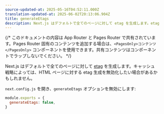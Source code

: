 ```yaml
---
source-updated-at: 2025-05-16T04:52:11.000Z
translation-updated-at: 2025-06-02T20:13:06.904Z
title: generateEtags
description: Next.js はデフォルトで全てのページに対して etag を生成します。etag 生成を無効化する方法について詳しく学びましょう。
---
```


{/* このドキュメントの内容は App Router と Pages Router で共有されています。Pages Router 固有のコンテンツを追加する場合は、`<PagesOnly>コンテンツ</PagesOnly>` コンポーネントを使用できます。共有コンテンツはコンポーネントでラップしないでください。 */}

Next.js はデフォルトで全てのページに対して [etag](https://en.wikipedia.org/wiki/HTTP_ETag) を生成します。キャッシュ戦略によっては、HTML ページに対する etag 生成を無効化したい場合があるかもしれません。

`next.config.js` を開き、`generateEtags` オプションを無効にします:

```js filename="next.config.js"
module.exports = {
  generateEtags: false,
}
```